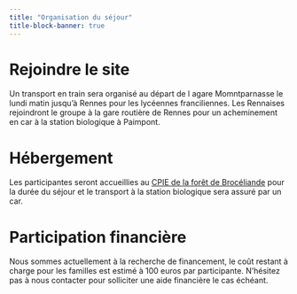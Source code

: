 ```yaml
---
title: "Organisation du séjour"
title-block-banner: true
---
```


<style>

#title-block-header {
  margin-block-end: 10rem;
  position: relative;
  margin-top: -1px;
  height: 75px;
  text-align: right;
  padding-bottom: 1erm;
}

.quarto-title-banner {
  margin-block-end: 10rem;
  position: relative;
  margin-top: -30px;
  height: 85%;
  background-image: url('_images/sb_paimpont_crop.jpeg');
  background-repeat: no-repeat;

}

.p{
margin-top: 10px; /* An absolute length */
}

</style>





# Rejoindre le site

  Un transport en train sera organisé au départ de l agare Momntparnasse le lundi matin jusqu'à Rennes pour les lycéennes franciliennes. Les Rennaises rejoindront le groupe à la gare routière de Rennes pour un acheminement en car à la station biologique à Paimpont.

# Hébergement

Les participantes seront accueillies au [CPIE de la forêt de Brocéliande ](https://www.cpie-broceliande.fr/) pour la durée du séjour et le transport à la station biologique sera assuré par un car.


# Participation financière

Nous sommes actuellement à la recherche de financement, le coût restant à charge pour les familles est estimé à 100 euros par participante. N'hésitez pas à nous contacter pour solliciter une aide financière le cas échéant. 